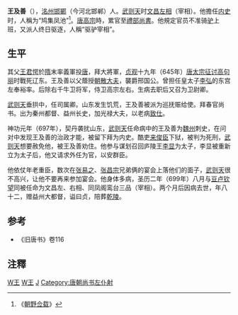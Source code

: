 '''王及善'''（{{bd|618年||699年||}}），[[洺州|洺州]][[邯鄲|邯鄲]]（今河北邯郸）人。[[武则天|武则天]]时[[尚书左仆射|文昌左相]]（宰相）。他擔任[[内史|内史]]时，人稱为“鸠集凤池”<ref>《[[朝野佥载|朝野佥载]]》</ref>。[[唐高宗|唐高宗]]時，累官至[[禮部尚書|禮部尚書]]。他規定官员不准骑[[驴|驴]]上班，又派人终日驱逐，人稱“驱驴宰相”。

==生平==
其父[[王君愕|王君愕]]於[[隋|隋]]末率義軍投[[唐|唐]]，拜大將軍，[[貞觀_(唐朝)|贞观]]十九年（645年）[[唐太宗征讨高句丽|唐太宗征讨高句丽]]时戰死辽东。王及善以父蔭授[[朝散大夫|朝散大夫]]，襲爵邢国公。曾担任皇太子[[李弘|李弘]]的东宫左奉裕率。后除右千牛卫将军，侍卫高宗左右。生病去职后又召为卫尉卿。

[[武则天|武则天]]垂拱中，任司属卿。山东发生饥荒，王及善被派为巡抚赈给使。拜春官尚书。出为秦州都督、益州长史，加光禄大夫，以老病[[致仕|致仕]]。

神功元年（697年），契丹袭扰山东，[[武则天|武则天]]任命病中的王及善为[[魏州|魏州]]刺史，在问对中发现王及善的治政才能，被留下拜为内史。酷吏[[来俊臣|来俊臣]]下狱，被判为死刑，[[武则天|武则天]]想要赦免他，被王及善劝住。他参与谋划召回庐陵王[[李显|李显]]为太子，李显被重新立为太子后，他又请求外任为官，以安群臣。

他依仗年老重臣，数次在[[张易之|张易之]]、[[张昌宗|张昌宗]]兄弟俩的宴会上落他们的面子，[[武则天|武则天]]很不高兴，让他不要再来参加宴会。他身体多病，圣历二年（699年）八月与[[豆卢钦望|豆卢钦望]]同被任命为文昌左、右相、同凤阁鸾台三品（宰相）。两个月后因病去世，年八十二，赠益州大都督，谥曰贞，陪葬[[乾陵|乾陵]]。

==参考==
* 《旧唐书》卷116

==注釋==
<references/>
{{start box}}
{{s-before|[[武承嗣|武承嗣]]}}
{{s-title|[[武周|武周]][[尚书左仆射|文昌左相]]|699年}}
{{s-after|[[豆卢钦望|豆卢钦望]]}}
{{end box}}

[[Category:唐朝宰相|W王]]
[[Category:邯鄲人|W王]]
[[Category:王姓|J]]
[[Category:唐朝尚书左仆射|Category:唐朝尚书左仆射]]